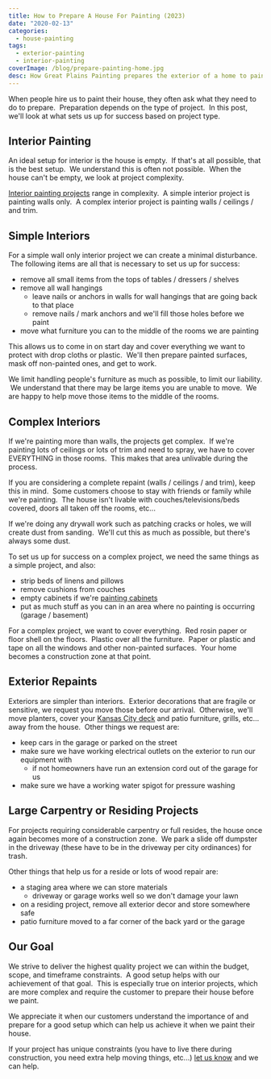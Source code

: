 ```yaml
---
title: How to Prepare A House For Painting (2023)
date: "2020-02-13"
categories:
  - house-painting
tags:
  - exterior-painting
  - interior-painting
coverImage: /blog/prepare-painting-home.jpg
desc: How Great Plains Painting prepares the exterior of a home to paint
---
```


When people hire us to paint their house, they often ask what they need to do to prepare.  Preparation depends on the type of project.  In this post, we'll look at what sets us up for success based on project type.

## Interior Painting

An ideal setup for interior is the house is empty.  If that's at all possible, that is the best setup.  We understand this is often not possible.  When the house can't be empty, we look at project complexity.

[Interior painting projects](https://greatplainspaintingkc.com/interior-painting-kansas-city/) range in complexity.  A simple interior project is painting walls only.  A complex interior project is painting walls / ceilings / and trim.

## Simple Interiors

For a simple wall only interior project we can create a minimal disturbance.  The following items are all that is necessary to set us up for success:

- remove all small items from the tops of tables / dressers / shelves
- remove all wall hangings
  - leave nails or anchors in walls for wall hangings that are going back to that place
  - remove nails / mark anchors and we'll fill those holes before we paint
- move what furniture you can to the middle of the rooms we are painting

This allows us to come in on start day and cover everything we want to protect with drop cloths or plastic.  We'll then prepare painted surfaces, mask off non-painted ones, and get to work.

We limit handling people's furniture as much as possible, to limit our liability.  We understand that there may be large items you are unable to move.  We are happy to help move those items to the middle of the rooms.

## Complex Interiors

If we're painting more than walls, the projects get complex.  If we're painting lots of ceilings or lots of trim and need to spray, we have to cover EVERYTHING in those rooms.  This makes that area unlivable during the process.

If you are considering a complete repaint (walls / ceilings / and trim), keep this in mind.  Some customers choose to stay with friends or family while we're painting.  The house isn't livable with couches/televisions/beds covered, doors all taken off the rooms, etc...

If we're doing any drywall work such as patching cracks or holes, we will create dust from sanding.  We'll cut this as much as possible, but there's always some dust.

To set us up for success on a complex project, we need the same things as a simple project, and also:

- strip beds of linens and pillows
- remove cushions from couches
- empty cabinets if we're [painting cabinets](https://greatplainspaintingkc.com/interior-painting-cabinets-wood-trim-kansas-city/)
- put as much stuff as you can in an area where no painting is occurring (garage / basement)

For a complex project, we want to cover everything.  Red rosin paper or floor shell on the floors.  Plastic over all the furniture.  Paper or plastic and tape on all the windows and other non-painted surfaces.  Your home becomes a construction zone at that point.

## Exterior Repaints

Exteriors are simpler than interiors.  Exterior decorations that are fragile or sensitive, we request you move those before our arrival.  Otherwise, we'll move planters, cover your [Kansas City deck](https://heartlanddecks.com/) and patio furniture, grills, etc... away from the house.  Other things we request are:

- keep cars in the garage or parked on the street
- make sure we have working electrical outlets on the exterior to run our equipment with
  - if not homeowners have run an extension cord out of the garage for us
- make sure we have a working water spigot for pressure washing

## Large Carpentry or Residing Projects

For projects requiring considerable carpentry or full resides, the house once again becomes more of a construction zone.  We park a slide off dumpster in the driveway (these have to be in the driveway per city ordinances) for trash.

Other things that help us for a reside or lots of wood repair are:

- a staging area where we can store materials
  - driveway or garage works well so we don't damage your lawn
- on a residing project, remove all exterior decor and store somewhere safe
- patio furniture moved to a far corner of the back yard or the garage

## Our Goal

We strive to deliver the highest quality project we can within the budget, scope, and timeframe constraints.  A good setup helps with our achievement of that goal.  This is especially true on interior projects, which are more complex and require the customer to prepare their house before we paint.

We appreciate it when our customers understand the importance of and prepare for a good setup which can help us achieve it when we paint their house.

If your project has unique constraints (you have to live there during construction, you need extra help moving things, etc...) [let us know](https://greatplainspaintingkc.com/contact/) and we can help.
